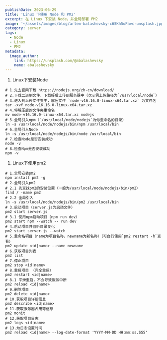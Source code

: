```yaml
---
publishDate: 2023-06-29
title: 'Linux 下使用 Node 和 PM2'
excerpt: 在 Linux 下安装 Node，并全局部署 PM2
image: '~/assets/images/blog/artem-balashevsky-c6SKh5oPavc-unsplash.jpg'
category: server
tags:
  - Node
  - Linux
  - PM2
metadata:
  image_author:
    link: https://unsplash.com/@abalashevsky
    name: abalashevsky
---
```

1. Linux下安装Node
```shell
# 1.先去官网下载 https://nodejs.org/zh-cn/download/
# 2.下载二进制文件，下载好后上传到服务器中（次示例上传路径为`/usr/local/node`）
# 3.进入到上传文件夹中，解压文件 `node-v16.16.0-linux-x64.tar.xz` 为文件名
tar -xvf node-v16.16.0-linux-x64.tar.xz
# 4.将解压后的文件夹重命名
mv node-v16.16.0-linux-x64.tar.xz nodejs
# 5.全局引入npm（`/usr/local/node/nodejs`为你重命名的目录）
ln -s /usr/local/node/nodejs/bin/npm /usr/local/bin
# 6.全局引入Node
ln -s /usr/local/node/nodejs/bin/node /usr/local/bin
# 7.检查Node是否安装成功
node -v
# 8.检查Npm是否安装成功
npm -v
```
1. Linux下使用pm2

```shell
# 1.全局安装pm2
npm install pm2 -g
# 2.全局引入pm2
# 2.1 先查找pm2的安装位置（一般为/usr/local/node/nodejs/bin/pm2）
find / -name pm2
# 2.2 全局引入
ln -s /usr/local/node/nodejs/bin/pm2 /usr/local/bin
# 3.启动项目（server.js为启动文件）
pm2 start server.js
# 3.1 使用npm启动项目（npm run dev）
pm2 start npm --watch -- run dev
# 4.启动项目并监听目录变化
pm2 start server.js --watch
# 5.重命名项目（name为项目名称，newname为新名称）（可自行使用`pm2 restart -h`查看）
pm2 update <id|name> --name newname
# 6.获取项目列表
pm2 list
# 7.停止项目
pm2 stop <id|name> 
# 8.重启项目 （完全重启）
pm2 restart <id|name>
# 8.1 平滑重启，不会导致服务中断
pm2 reload <id|name>
# 9.删除项目
pm2 delete <id|name>
# 10.获取项目详细信息
pm2 describe <id|name>
# 11.获取服务器占用等信息
pm2 monit
# 12.获取项目日志
pm2 logs <id|name>
# 13.为日志设置时间
pm2 reload <id|name> --log-date-format 'YYYY-MM-DD HH:mm:ss.SSS'
```
